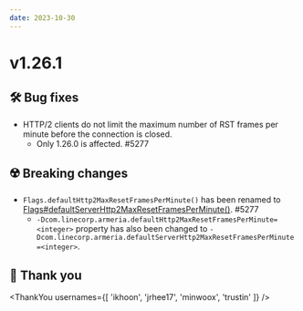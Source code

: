 ```yaml
---
date: 2023-10-30
---
```


# v1.26.1

## 🛠️ Bug fixes

- HTTP/2 clients do not limit the maximum number of RST frames per minute before the connection is closed. 
  - Only 1.26.0 is affected. #5277

## ☢️ Breaking changes

- `Flags.defaultHttp2MaxResetFramesPerMinute()` has been renamed to 
  [Flags#defaultServerHttp2MaxResetFramesPerMinute()](type). #5277
  - `-Dcom.linecorp.armeria.defaultHttp2MaxResetFramesPerMinute=<integer>` property has also been changed to
    `-Dcom.linecorp.armeria.defaultServerHttp2MaxResetFramesPerMinute=<integer>`.

## 🙇 Thank you

<ThankYou usernames={[
  'ikhoon',
  'jrhee17',
  'minwoox',
  'trustin'
]} />

